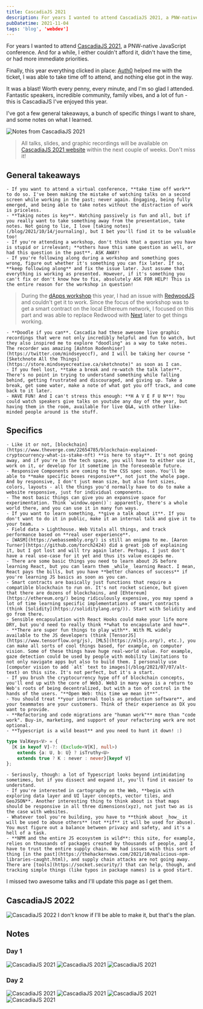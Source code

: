 ```yaml
---
title: CascadiaJS 2021
description: For years I wanted to attend CascadiaJS 2021, a PNW-native JavaScript conference. And for a while, I either couldn’t afford it, didn’t have the time, or had more immediate priorities.
pubDatetime: 2021-11-04
tags: 'blog', 'webdev']
---
```




For years I wanted to attend [CascadiaJS 2021](https://cascadiajs.com), a PNW-native JavaScript conference. And for a while, I either couldn't afford it, didn't have the time, or had more immediate priorities.

Finally, this year everything clicked in place: [Auth0](https://auth0.com/) helped me with the ticket, I was able to take time off to attend, and nothing else got in the way.

It was a blast! Worth every penny, every minute, and I'm so glad I attended. Fantastic speakers, incredible community, family vibes, and a lot of fun - this is CascadiaJS I've enjoyed this year.

I've got a few general takeaways, a bunch of specific things I want to share, and some notes on what I learned.

<img
  src="/blog/posts/cascadiajs-2021/08b8509e78d22e88095a33dac1f3229dc36494ac-1086x724.avif"
  alt="Notes from CascadiaJS 2021"
  placeholder="blurred"
/>

> All talks, slides, and graphic recordings will be available on [CascadiaJS 2021 website](https://2021.cascadiajs.com/) within the next couple of weeks. Don't miss it!

## General takeaways

    - If you want to attend a virtual conference, **take time off work** to do so. I've been making the mistake of watching talks on a second screen while working in the past; never again. Engaging, being fully emerged, and being able to take notes without the distraction of work is priceless.
    - **Taking notes is key**. Watching passively is fun and all, but if you really want to take something away from the presentation, take notes. Not going to lie, I love [taking notes](/blog/2021/10/14/journaling), but I bet you'll find it to be valuable too!
    - If you're attending a workshop, don't think that a question you have is stupid or irrelevant; **others have this same question as well, or had this question in the past**. ASK AWAY!
    - If you're following along during a workshop and something goes wrong, figure out whether it's something you can fix later. If so, **keep following along** and fix the issue later. Just assume that everything is working as presented. However, if it's something you can't fix or don't know how to fix, absolutely ASK FOR HELP! This is the entire reason for the workshop in question!

> During the [dApps workshop](https://2021.cascadiajs.com/workshops/dapps) this year, I had an issue with [RedwoodJS](https://redwoodjs.com/) and couldn't get it to work. Since the focus of the workshop was to get a smart contract on the local Ethereum network, I focused on this part and was able to replace Redwood with [Next](https://nextjs.org/) later to get things working.

    - **Doodle if you can**. Cascadia had these awesome live graphic recordings that were not only incredibly helpful and fun to watch, but they also inspired me to explore "doodling" as a way to take notes. The recorder was amazing [Ashton Rodenhiser](https://twitter.com/mindseyeccf), and I will be taking her course "[Sketchnote All the Things](https://store.mindseyecreative.ca/sketchnote)" as soon as I can.
    - If you feel lost, **take a break and re-watch the talk later**. There's no point in trying to understand something while falling behind, getting frustrated and discouraged, and giving up. Take a break, get some water, make a note of what got you off track, and come back to it later.
    - HAVE FUN! And I can't stress this enough: **H A V E F U N**! You could watch speakers give talks on youtube any day of the year, but having them in the room, available for live Q&A, with other like-minded people around is the stuff.

## Specifics

    - Like it or not, [blockchain](https://www.theverge.com/22654785/blockchain-explained-cryptocurrency-what-is-stake-nft) **is here to stay**. It's not going away, and if you're in the tech space, you will have to either use it, work on it, or develop for it sometime in the foreseeable future.
    - Responsive Components are coming to the CSS spec soon. You'll be able to **make specific boxes responsive**, not just the whole page. And by responsive, I don't just mean size, but also font sizes, colors, layouts - all the things you'd normally have to do to make a website responsive, just for individual components.
    - The most basic things can give you an expansive space for experimentation. Think `window.open()`: apparently, there's a whole world there, and you can use it in many fun ways.
    - If you want to learn something, **give a talk about it**. If you don't want to do it in public, make it an internal talk and give it to your team.
    - Field data > Lighthouse. Web Vitals all things, and track performance based on **real user experience**.
    - [WASM](https://webassembly.org/) is still an enigma to me. [Aaron Turner](https://github.com/torch2424) did a great job of explaining it, but I got lost and will try again later. Perhaps, I just don't have a real use-case for it yet and thus its value escapes me.
    - There are some basic things you need to learn about JS before learning React, but you can learn them _while_ learning React. I mean, React pays the bills, but you have **better chances of success** if you're learning JS basics as soon as you can.
    - Smart contracts are basically just functions that require a compatible blockchain to run on. It's not rocket science, but given that there are dozens of blockchains, and [Ehtereum](https://ethereum.org/) being ridiculously expensive, you may spend a lot of time learning specific implementations of smart contracts (think [Solidity](https://soliditylang.org/)). Start with Solidity and go from there.
    - Sensible encapsulation with React Hooks could make your life more DRY, but you'd need to really think **what to encapsulate and how**.
    - **There are super fun things to play with**. With ML widely available to the JS developers (think [TensorJS](https://www.tensorflow.org/js), [ML5](https://ml5js.org/), etc.), you can make all sorts of cool things based, for example, on computer vision. Some of these things have huge real-world value. For example, gaze detection could be used by people with mobility limitations to not only navigate apps but also to build them. I personally use [computer vision to add `alt` text to images](/blog/2021/07/07/alt-text) on this site. It's not perfect, but it's a start.
    - If you brush the cryptocurrency hype off of blockchain concepts, you'll end up with the core of Web3. Web3 in many ways is a return to Web's roots of being decentralized, but with a ton of control in the hands of the users. "**Open Web: this time we mean it**".
    - You should treat **your internal tools as production software**, and your teammates are your customers. Think of their experience as DX you want to provide.
    - **Refactoring and code migrations are "human work"** more than "code work". Buy-in, marketing, and support of your refactoring work are not optional.
    - **Typescript is a wild beast** and you need to hunt it down! :)

```typescript
type ValKeys<V> = {
  [K in keyof V]-?: (Exclude<V[K], null>)
    extends {a: U, b: U} ? isTruthy<U>
    extends true ? K : never : never}[keyof V]
};
```

    - Seriously, though: a lot of Typescript looks beyond intimidating sometimes, but if you dissect and expand it, you'll find it easier to understand.
    - If you're interested in cartography on the Web, **begin with exploring data layer and UI layer concepts, vector tiles, and GeoJSON**. Another interesting thing to think about is that maps should be responsive in all three dimensions(xyz), not just two as is the case with websites.
    - Whatever tool you're building, you have to **think about _how_ it will be used to abuse others** (not **if** it will be used for abuse). You must figure out a balance between privacy and safety, and it's a hell of a task.
    - **NPM and the entire JS ecosystem is wild**: this site, for example, relies on thousands of packages created by thousands of people, and I have to trust the entire supply chain. We had issues with this sort of thing [in the past](https://thehackernews.com/2021/10/malicious-npm-libraries-caught.html), and supply chain attacks are not going away. There are [tools](https://socket.security/) that can help, though, and tracking simple things (like typos in package names) is a good start.

I missed two awesome talks and I'll update this page as I get them.

## CascadiaJS 2022

<img
  src="/blog/posts/cascadiajs-2021/4db36590c9ab23332ebe1b4e4c6b87da94b534e5-3500x1882.avif"
  alt="CascadiaJS 2022"
  placeholder="blurred"
/>
I don't know if I'll be able to make it, but that's the plan.

## Notes

### Day 1

<img
  src="/blog/posts/cascadiajs-2021/ef2922758eb0777d1b6e8a3cd37b4964fd766929-1000x1468.avif"
  alt="CascadiaJS 2021"
  placeholder="blurred"
/>
<img
  src="/blog/posts/cascadiajs-2021/7e9458bf0ebd514e89197c5f7756fa94e3f9f67d-1000x1426.avif"
  alt="CascadiaJS 2021"
  placeholder="blurred"
/>
<img
  src="/blog/posts/cascadiajs-2021/a62f12d0febaa0920f6f8ce2959e49a563ebae8c-1000x1473.avif"
  alt="CascadiaJS 2021"
  placeholder="blurred"
/>

### Day 2

<img
  src="/blog/posts/cascadiajs-2021/043d93499e585ef79237cdd82b4636d209b0a9be-1000x1442.avif"
  alt="CascadiaJS 2021"
  placeholder="blurred"
/>
<img
  src="/blog/posts/cascadiajs-2021/2184f74e42bc7fde1804f637bd1ba4904b004d19-1000x1419.avif"
  alt="CascadiaJS 2021"
  placeholder="blurred"
/>
<img
  src="/blog/posts/cascadiajs-2021/f32a113652ad3d13190749e4f548ef3b44eafc2b-1000x1451.avif"
  alt="CascadiaJS 2021"
  placeholder="blurred"
/>
<img
  src="/blog/posts/cascadiajs-2021/8cc1dc33c41ac5643aea8ea916a4f6f408a89d72-1000x1559.avif"
  alt="CascadiaJS 2021"
  placeholder="blurred"
/>
